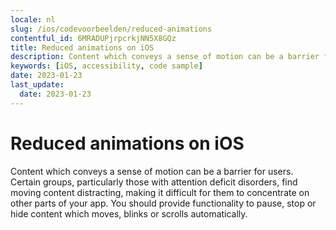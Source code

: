 ```yaml
---
locale: nl
slug: /ios/codevoorbeelden/reduced-animations
contentful_id: 6MRADUPjrpcrkjNN5X8GQz
title: Reduced animations on iOS
description: Content which conveys a sense of motion can be a barrier for users.
keywords: [iOS, accessibility, code sample]
date: 2023-01-23
last_update:
  date: 2023-01-23
---
```


# Reduced animations on iOS

Content which conveys a sense of motion can be a barrier for users. Certain groups, particularly those with attention deficit disorders, find moving content distracting, making it difficult for them to concentrate on other parts of your app. You should provide functionality to pause, stop or hide content which moves, blinks or scrolls automatically.

<CodeSample id="screen-animations" platform="ios" locale="nl"/>
